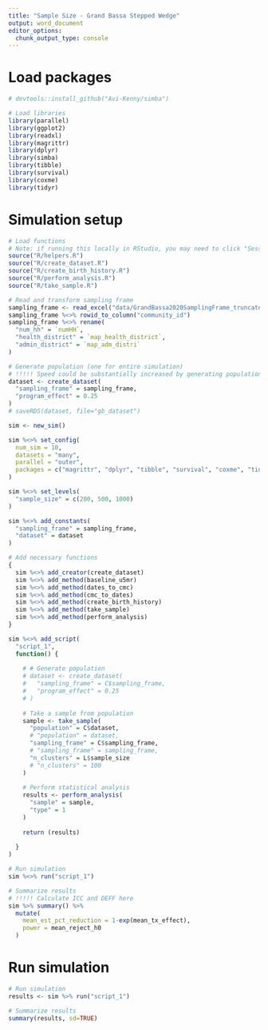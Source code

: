 ```yaml
---
title: "Sample Size - Grand Bassa Stepped Wedge"
output: word_document
editor_options:
  chunk_output_type: console
---
```




# Load packages
```r

# devtools::install_github("Avi-Kenny/simba")

# Load libraries
library(parallel)
library(ggplot2)
library(readxl)
library(magrittr)
library(dplyr)
library(simba)
library(tibble)
library(survival)
library(coxme)
library(tidyr)

```



# Simulation setup
```r

# Load functions
# Note: if running this locally in RStudio, you may need to click "Session" >> "Set Working Directory" >> "To Source File Location"
source("R/helpers.R")
source("R/create_dataset.R")
source("R/create_birth_history.R")
source("R/perform_analysis.R")
source("R/take_sample.R")

# Read and transform sampling frame
sampling_frame <- read_excel("data/GrandBassa2020SamplingFrame_truncated.xlsx")
sampling_frame %<>% rowid_to_column("community_id")
sampling_frame %<>% rename(
  "num_hh" = `numHH`,
  "health_district" = `map_health_district`,
  "admin_district" = `map_adm_distri`
)

# Generate population (one for entire simulation)
# !!!!! Speed could be substantially increased by generating population AFTER sampling; but not necessary if "one population per simulation" is used
dataset <- create_dataset(
  "sampling_frame" = sampling_frame,
  "program_effect" = 0.25
)
# saveRDS(dataset, file="gb_dataset")

sim <- new_sim()

sim %<>% set_config(
  num_sim = 10,
  datasets = "many",
  parallel = "outer",
  packages = c("magrittr", "dplyr", "tibble", "survival", "coxme", "tidyr")
)

sim %<>% set_levels(
  "sample_size" = c(200, 500, 1000)
)

sim %<>% add_constants(
  "sampling_frame" = sampling_frame,
  "dataset" = dataset
)

# Add necessary functions
{
  sim %<>% add_creator(create_dataset)
  sim %<>% add_method(baseline_u5mr)
  sim %<>% add_method(dates_to_cmc)
  sim %<>% add_method(cmc_to_dates)
  sim %<>% add_method(create_birth_history)
  sim %<>% add_method(take_sample)
  sim %<>% add_method(perform_analysis)
}

sim %<>% add_script(
  "script_1",
  function() {
    
    # # Generate population
    # dataset <- create_dataset(
    #   "sampling_frame" = C$sampling_frame,
    #   "program_effect" = 0.25
    # )
    
    # Take a sample from population
    sample <- take_sample(
      "population" = C$dataset,
      # "population" = dataset,
      "sampling_frame" = C$sampling_frame,
      # "sampling_frame" = sampling_frame,
      "n_clusters" = L$sample_size
      # "n_clusters" = 100
    )
    
    # Perform statistical analysis
    results <- perform_analysis(
      "sample" = sample,
      "type" = 1
    )
    
    return (results)
    
  }
)

# Run simulation
sim %<>% run("script_1")

# Summarize results
# !!!!! Calculate ICC and DEFF here
sim %>% summary() %>%
  mutate(
    mean_est_pct_reduction = 1-exp(mean_tx_effect),
    power = mean_reject_h0
  )

```



# Run simulation
```r

# Run simulation
results <- sim %>% run("script_1")

# Summarize results
summary(results, sd=TRUE)

```
